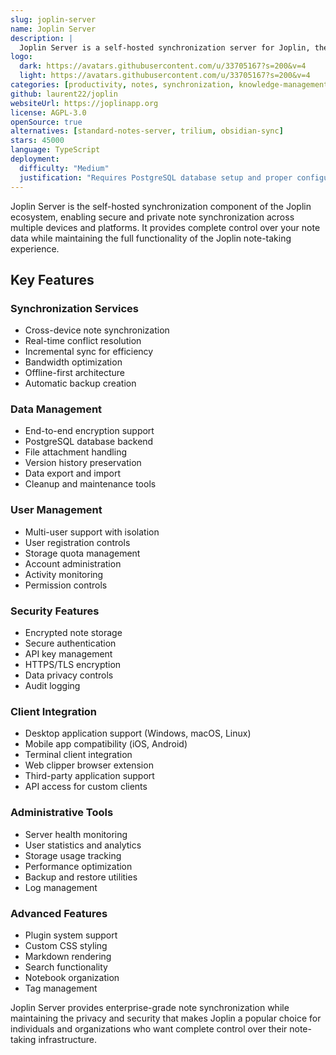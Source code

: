 ```yaml
---
slug: joplin-server
name: Joplin Server
description: |
  Joplin Server is a self-hosted synchronization server for Joplin, the open-source note-taking application, providing secure note synchronization across devices.
logo:
  dark: https://avatars.githubusercontent.com/u/33705167?s=200&v=4
  light: https://avatars.githubusercontent.com/u/33705167?s=200&v=4
categories: [productivity, notes, synchronization, knowledge-management]
github: laurent22/joplin
websiteUrl: https://joplinapp.org
license: AGPL-3.0
openSource: true
alternatives: [standard-notes-server, trilium, obsidian-sync]
stars: 45000
language: TypeScript
deployment:
  difficulty: "Medium"
  justification: "Requires PostgreSQL database setup and proper configuration. Docker deployment available but needs environment configuration for optimal performance."
---
```


Joplin Server is the self-hosted synchronization component of the Joplin ecosystem, enabling secure and private note synchronization across multiple devices and platforms. It provides complete control over your note data while maintaining the full functionality of the Joplin note-taking experience.

## Key Features

### Synchronization Services

- Cross-device note synchronization
- Real-time conflict resolution
- Incremental sync for efficiency
- Bandwidth optimization
- Offline-first architecture
- Automatic backup creation

### Data Management

- End-to-end encryption support
- PostgreSQL database backend
- File attachment handling
- Version history preservation
- Data export and import
- Cleanup and maintenance tools

### User Management

- Multi-user support with isolation
- User registration controls
- Storage quota management
- Account administration
- Activity monitoring
- Permission controls

### Security Features

- Encrypted note storage
- Secure authentication
- API key management
- HTTPS/TLS encryption
- Data privacy controls
- Audit logging

### Client Integration

- Desktop application support (Windows, macOS, Linux)
- Mobile app compatibility (iOS, Android)
- Terminal client integration
- Web clipper browser extension
- Third-party application support
- API access for custom clients

### Administrative Tools

- Server health monitoring
- User statistics and analytics
- Storage usage tracking
- Performance optimization
- Backup and restore utilities
- Log management

### Advanced Features

- Plugin system support
- Custom CSS styling
- Markdown rendering
- Search functionality
- Notebook organization
- Tag management

Joplin Server provides enterprise-grade note synchronization while maintaining the privacy and security that makes Joplin a popular choice for individuals and organizations who want complete control over their note-taking infrastructure.